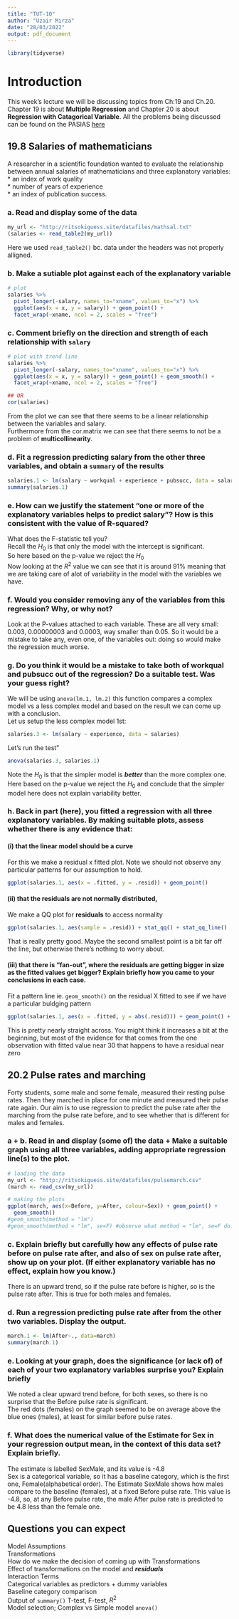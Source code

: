 ```yaml
---
title: "TUT-10"
author: "Uzair Mirza"
date: "28/03/2022"
output: pdf_document
---
```

```r
library(tidyverse)
```

# Introduction
This week's lecture we will be discussing topics from Ch:19 and Ch.20. Chapter 19 is about **Multiple Regression** and Chapter 20 is about **Regression with Catagorical Variable**. All the problems being discussed can be found on the PASIAS [here](https://ritsokiguess.site/pasias/)

## 19.8 Salaries of mathematicians
A researcher in a scientific foundation wanted to evaluate the relationship between annual salaries of mathematicians and three explanatory variables: \
* an index of work quality \
* number of years of experience \
* an index of publication success. \

### a. Read and display some of the data
```r
my_url <- "http://ritsokiguess.site/datafiles/mathsal.txt"
(salaries <- read_table2(my_url))
```
Here we used `read_table2()` bc. data under the headers was not properly alligned. \

### b. Make a sutiable plot against each of the explanatory variable
```r
# plot
salaries %>%
  pivot_longer(-salary, names_to="xname", values_to="x") %>%
  ggplot(aes(x = x, y = salary)) + geom_point() +
  facet_wrap(~xname, ncol = 2, scales = "free")
```

### c. Comment briefly on the direction and strength of each relationship with `salary`
```r
# plot with trend line
salaries %>%
  pivot_longer(-salary, names_to="xname", values_to="x") %>%
  ggplot(aes(x = x, y = salary)) + geom_point() + geom_smooth() +
  facet_wrap(~xname, ncol = 2, scales = "free")

## OR
cor(salaries)
```
From the plot we can see that there seems to be a linear relationship between the variables and salary. \
Furthermore from the cor.matrix we can see that there seems to not be a problem of **multicollinearity**. \

### d. Fit a regression predicting salary from the other three variables, and obtain a `summary` of the results
```r
salaries.1 <- lm(salary ~ workqual + experience + pubsucc, data = salaries)
summary(salaries.1)
```
### e. How can we justify the statement “one or more of the explanatory variables helps to predict salary”? How is this consistent with the value of R-squared?
What does the F-statistic tell you? \
Recall the $H_{0}$ is that only the model with the intercept is significant. \
So here based on the p-value we reject the $H_{0}$ \
Now looking at the $R^2$ value we can see that it is around 91% meaning that we are taking care of alot of variability in the model with the variables we have. \

### f. Would you consider removing any of the variables from this regression? Why, or why not?
Look at the P-values attached to each variable. These are all very small: 0.003, 0.00000003 and 0.0003, way smaller than 0.05. So it would be a mistake to take any, even one, of the variables out: doing so would make the regression much worse.

### g. Do you think it would be a mistake to take both of workqual and pubsucc out of the regression? Do a suitable test. Was your guess right?
We will be using `anova(lm.1, lm.2)` this function compares a complex model vs a less complex model and based on the result we can come up with a conclusion. \
Let us setup the less complex model 1st: \
```r
salaries.3 <- lm(salary ~ experience, data = salaries)
```
Let's run the test"
```r
anova(salaries.3, salaries.1)
```
Note the $H_0$ is that the simpler model is ***better*** than the more complex one. \
Here based on the p-value we reject the $H_{0}$ and conclude that the simpler model here does not explain variability better. \

### h. Back in part (here), you fitted a regression with all three explanatory variables. By making suitable plots, assess whether there is any evidence that: 
#### (i) that the linear model should be a curve
For this we make a residual x fitted plot. Note we should not observe any particular patterns for our assumption to hold.
```r
ggplot(salaries.1, aes(x = .fitted, y = .resid)) + geom_point()
```

#### (ii) that the residuals are not normally distributed,
We make a QQ plot for **residuals** to access normality
```r
ggplot(salaries.1, aes(sample = .resid)) + stat_qq() + stat_qq_line()
```
That is really pretty good. Maybe the second smallest point is a bit far off the line, but otherwise there’s nothing to worry about. \

#### (iii) that there is “fan-out”, where the residuals are getting bigger in size as the fitted values get bigger? Explain briefly how you came to your conclusions in each case.
Fit a pattern line ie. `geom_smooth()` on the residual X fitted to see if we have a particular buldging pattern
```r
ggplot(salaries.1, aes(x = .fitted, y = abs(.resid))) + geom_point() + geom_smooth()
```
This is pretty nearly straight across. You might think it increases a bit at the beginning, but most of the evidence for that comes from the one observation with fitted value near 30 that happens to have a residual near zero


## 20.2 Pulse rates and marching
Forty students, some male and some female, measured their resting pulse rates. Then they marched in place for one minute and measured their pulse rate again. Our aim is to use regression to predict the pulse rate after the marching from the pulse rate before, and to see whether that is different for males and females.

### a + b. Read in and display (some of) the data + Make a suitable graph using all three variables, adding appropriate regression line(s) to the plot.
```r
# loading the data
my_url <- "http://ritsokiguess.site/datafiles/pulsemarch.csv"
(march <- read_csv(my_url))

# making the plots
ggplot(march, aes(x=Before, y=After, colour=Sex)) + geom_point() + 
  geom_smooth()
#geom_smooth(method = "lm")
#geom_smooth(method = "lm", se=F) #observe what method = "lm", se=F do.

```
### c. Explain briefly but carefully how any effects of pulse rate before on pulse rate after, and also of sex on pulse rate after, show up on your plot. (If either explanatory variable has no effect, explain how you know.)
There is an upward trend, so if the pulse rate before is higher, so is the pulse rate after. This is true for both males and females.

### d. Run a regression predicting pulse rate after from the other two variables. Display the output.
```r
march.1 <- lm(After~., data=march)
summary(march.1)
```

### e. Looking at your graph, does the significance (or lack of) of each of your two explanatory variables surprise you? Explain briefly
We noted a clear upward trend before, for both sexes, so there is no surprise that the Before pulse rate is significant. \
The red dots (females) on the graph seemed to be on average above the blue ones (males), at least for similar before pulse rates. \

### f. What does the numerical value of the Estimate for Sex in your regression output mean, in the context of this data set? Explain briefly.
The estimate is labelled SexMale, and its value is -4.8 \
Sex is a categorical variable, so it has a baseline category, which is the first one, Female(alphabetical order). The Estimate SexMale shows how males compare to the baseline (females), at a fixed Before pulse rate. This value is -4.8, so, at any Before pulse rate, the male After pulse rate is predicted to be 4.8 less than the female one.


## Questions you can expect
Model Assumptions \
Transformations \
How do we make the decision of coming up with Transformations \
Effect of transformations on the model and ***residuals*** \
Interaction Terms \
Categorical variables as predictors + dummy variables \
Baseline category comparison \
Output of `summary()` T-test, F-test, $R^2$ \
Model selection; Complex vs Simple model `anova()` \